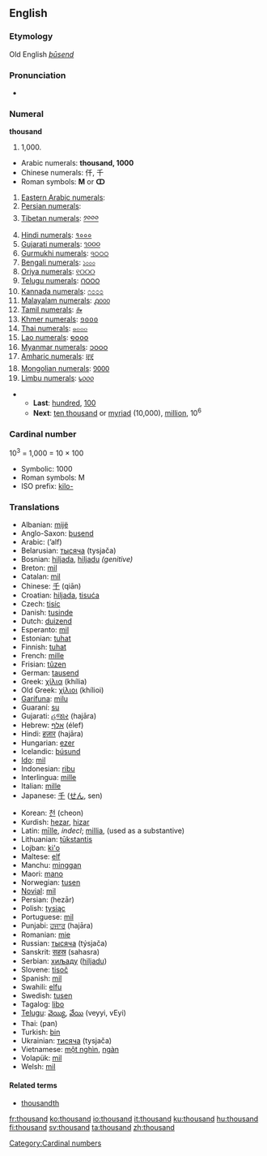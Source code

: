 ==English==

{{rank|king|nature|answered|363|thousand|looking|John|hour}}
===Etymology===
Old English ''[[þūsend]]''

===Pronunciation===
* {{audio|en-us-thousand.ogg|Audio (US)}}

===Numeral===
'''thousand'''

# 1,000.

*Arabic numerals: '''thousand, 1000'''
*Chinese numerals: 仟, 千
*Roman symbols: '''M''' or '''ↀ'''
#[[w:Eastern Arabic numerals|Eastern Arabic numerals]]: {{ARchar|[[١٠٠٠]]}}
#[[w:Eastern Arabic numerals|Persian numerals]]: {{FAchar|[[۱۰۰۰]]}}
#[[w:Indian numerals|Tibetan numerals]]: [[༡༠༠༠]]
#[[w:Indian numerals|Hindi numerals]]: [[१०००]]
#[[w:Indian numerals|Gujarati numerals]]: [[૧૦૦૦]]
#[[w:Indian numerals|Gurmukhi numerals]]: [[੧੦੦੦]]
#[[w:Indian numerals|Bengali numerals]]: [[১০০০]]
#[[w:Indian numerals|Oriya numerals]]: [[୧୦୦୦]]
#[[w:Indian numerals|Telugu numerals]]: [[౧౦౦౦]]
#[[w:Indian numerals|Kannada numerals]]: [[೧೦೦೦]]
#[[w:Indian numerals|Malayalam numerals]]: [[൧൦൦൦]]
#[[w:Indian numerals|Tamil numerals]]: [[௲]]
#[[w:Khmer script|Khmer numerals]]: [[១០០០]]
#[[w:Thai numerals|Thai numerals]]: [[๑๐๐๐]]
#[[w:Lao alphabet|Lao numerals]]: [[໑໐໐໐]]
#[[w:Burmese alphabet|Myanmar numerals]]: [[၁၀၀၀]]
#[[w:Amharic language|Amharic numerals]]: [[፱፻]]
#[[w:Mongolian alphabet|Mongolian numerals]]: [[᠑᠐᠐᠐]]
#[[w:Limbu language|Limbu numerals]]: [[᥇᥆᥆᥆]]

**'''Last''': [[hundred]], [[100]]
**'''Next''': [[ten thousand]] or [[myriad]] (10,000), [[million]], 10<sup>6</sup>

===Cardinal number===
10<sup>3</sup> = 1,000 = 10 &times; 100

*Symbolic: 1000
*Roman symbols: M 
*ISO prefix: [[kilo-]]

===Translations===
{{top}}
*Albanian: [[mijë]]
*Anglo-Saxon: [[þusend]]
*Arabic: {{ARchar|[[ألف]]}} (’alf)
*Belarusian: [[тысяча]] (tysjača)
*Bosnian: [[hiljada]], [[hiljadu]] ''(genitive)''
*Breton: [[mil]]
*Catalan: [[mil]]
*Chinese: [[千]] (qiān)
*Croatian: [[hiljada]], [[tisuća]]
*Czech:  [[tisíc]]
*Danish: [[tusinde]]
*Dutch: [[duizend]] {{f}}
*Esperanto: [[mil]]
*Estonian: [[tuhat]]
*Finnish: [[tuhat]]
*French: [[mille]] {{m}}
*Frisian: [[tûzen]]
*German: [[tausend]] {{n}}
*Greek: [[χίλια]] (khília)
*Old Greek: [[χίλιοι]] (khílioi)
*[[Garífuna]]: [[milu]]
*Guaraní: [[su]]
*Gujarati: [[હજાર]] (hajāra)
*Hebrew: [[אלף]] (élef)
*Hindi: [[हज़ार]] (hajāra)
*Hungarian: [[ezer]]
*Icelandic: [[þúsund]]
*[[Ido]]: [[mil]]
*Indonesian: [[ribu]]
*Interlingua: [[mille]]
*Italian: [[mille]] {{m}}
*Japanese: [[千]] ([[せん]], sen)
{{mid}}
*Korean: [[천]] (cheon)
*Kurdish: [[hezar]], [[hizar]]
*Latin: [[mille|mīlle]], ''indecl''; [[millia]], {{n}} (used as a substantive)
*Lithuanian: [[tūkstantis]] {{m}}
*Lojban: [[ki'o]]
*Maltese: [[elf]]
*Manchu: [[minggan]]
*Maori: [[mano]]
*Norwegian: [[tusen]]
*[[Novial]]: [[mil]]
*Persian: {{FAchar|[[هزار|هِزار]]}} (hezār)
*Polish: [[tysiąc]]
*Portuguese: [[mil]]
*Punjabi: [[ਹਜਾਰ]] (hajāra)
*Romanian: [[mie]] {{f}}
*Russian: [[тысяча]] (týsjača) {{f}}
*Sanskrit: [[सहस्र]] (sahasra)
*Serbian: [[хиљаду]] ([[hiljadu]])
*Slovene: [[tisoč]]
*Spanish: [[mil]] {{m}}
*Swahili: [[elfu]]
*Swedish: [[tusen]]
*Tagalog: [[libo]]
*[[Telugu]]: [[వెయ్యి]], [[వేయి]] (veyyi, vEyi)
*Thai: {{THchar|[[พัน]]}} (pan)
*Turkish: [[bin]]
*Ukrainian: [[тисяча]] (tysjača)
*Vietnamese: [[một nghìn]], [[ngàn]]
*Volapük: [[mil]]
*Welsh: [[mil]]
{{bottom}}

====Related terms====
*[[thousandth]]

[[Category:Cardinal numbers]]

[[fr:thousand]]
[[ko:thousand]]
[[io:thousand]]
[[it:thousand]]
[[ku:thousand]]
[[hu:thousand]]
[[fi:thousand]]
[[sv:thousand]]
[[ta:thousand]]
[[zh:thousand]]